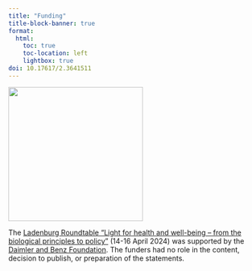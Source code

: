 ```yaml
---
title: "Funding"
title-block-banner: true
format:
  html:
    toc: true
    toc-location: left
    lightbox: true
doi: 10.17617/2.3641511
---
```


[![](assets/logo-daimler.png){width=200pt}](https://www.daimler-benz-stiftung.de/cms/en/)

The [Ladenburg Roundtable “Light for health and well-being – from the biological principles to policy”](https://www.daimler-benz-stiftung.de/cms/en/research/ladenburg-roundtable/light-for-health-and-well-being-from-the-biological-principles-to-politics.html) (14-16 April 2024) was supported by the [Daimler and Benz Foundation](https://www.daimler-benz-stiftung.de/cms/en/). The funders had no role in the content, decision to publish, or preparation of the statements.
